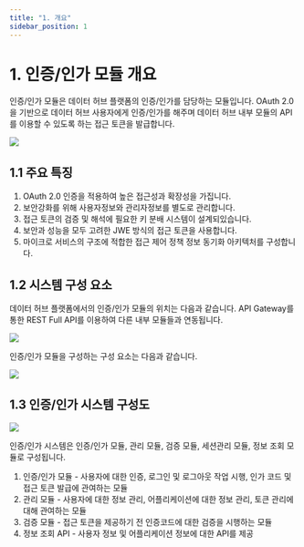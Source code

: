 ```yaml
---
title: "1. 개요"
sidebar_position: 1
---
```


# 1. 인증/인가 모듈 개요

인증/인가 모듈은 데이터 허브 플랫폼의 인증/인가를 담당하는 모듈입니다. OAuth 2.0을 기반으로 데이터 허브 사용자에게 인증/인가를 해주며 데이터 허브 내부 모듈의 API를 이용할 수 있도록 하는 접근 토큰을 발급합니다. 

<div style={{textAlign: 'center'}}>
<img src={require('./1_image/1. Conceptual_Diagram.png').default}/>
</div>


## 1.1 주요 특징

1. OAuth 2.0 인증을 적용하여 높은 접근성과 확장성을 가집니다.
2. 보안강화를 위해 사용자정보와 관리자정보를 별도로 관리합니다.
3. 접근 토큰의 검증 및 해석에 필요한 키 분배 시스템이 설계되있습니다.
4. 보안과 성능을 모두 고려한 JWE 방식의 접근 토큰을 사용합니다.
5. 마이크로 서비스의 구조에 적합한 접근 제어 정책 정보 동기화 아키텍처를 구성합니다.



## 1.2 시스템 구성 요소

데이터 허브 플랫폼에서의 인증/인가 모듈의 위치는 다음과 같습니다. API Gateway를 통한 REST Full API를 이용하여 다른 내부 모듈들과 연동됩니다.

<div style={{textAlign: 'center'}}>
<img src={require('./1_image/2. System_Architecture.png').default}/>
</div>




인증/인가 모듈을 구성하는 구성 요소는 다음과 같습니다.

<div style={{textAlign: 'center'}}>
<img src={require('./1_image/3. System_Architecture_Component.png').default}/>
</div>



## 1.3 인증/인가 시스템 구성도


<div style={{textAlign: 'center'}}>
<img src={require('./1_image/4, Application_Component.png').default}/>
</div>



인증/인가 시스템은 인증/인가 모듈, 관리 모듈, 검증 모듈, 세션관리 모듈, 정보 조회 모듈로 구성됩니다.

1. 인증/인가 모듈 - 사용자에 대한 인증, 로그인 및 로그아웃 작업 시행, 인가 코드 및 접근 토큰 발급에 관여하는 모듈
2. 관리 모듈 - 사용자에 대한 정보 관리, 어플리케이션에 대한 정보 관리, 토큰 관리에 대해 관여하는 모듈
3. 검증 모듈 - 접근 토큰을 제공하기 전 인증코드에 대한 검증을 시행하는 모듈
4. 정보 조회 API - 사용자 정보 및 어플리케이션 정보에 대한 API를 제공